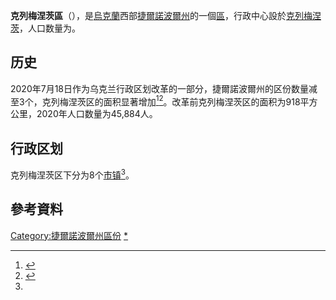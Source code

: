 {{Infobox settlement
| name                    = 克列梅涅茨区
| native_name             = Кременецький район
| native_name_lang        = uk
| settlement_type         = [[区_(乌克兰)|区]]
| image_skyline           = 
| image_caption           = 
| image_flag              = Flag of Kremenets Raion in Ternopil Oblast.svg
| flag_size               = 115px
| image_shield            = Coat of Arms of Kremenetskiy Raion in Ternopil Oblast.png
| shield_size             = 65px
| image_map               = Kremenets Raion 2020.svg
| mapsize                 = 200px
| map_caption             = 克列梅涅茨区在捷爾諾波爾州的位置
| subdivision_type        = [[世界政區索引|国家]]
| subdivision_name        = {{UKR}}
| subdivision_type1       = [[州_(烏克蘭)|州]]
| subdivision_name1       = [[捷爾諾波爾州|捷爾諾波爾州]]
| established_title       = 建立
| established_date        = 
| seat_type               = 行政中心
| seat                    = [[克列梅涅茨|克列梅涅茨]]
| parts_type              = 辖区
| parts_style             = coll
| parts                   = 8个[[烏克蘭市鎮|市镇]]<ref name="Ostapenko">{{Cite book |url=https://www.minregion.gov.ua/wp-content/uploads/2020/10/atlas_novogo_atu_2020.pdf |date=2020 |publisher=Міністерство розвитку громад та територій України; Товариство дослідників України |editor-last=Остапенко |editor-first=Павло |edition=2nd |location=Київ |language=uk |script-title=uk:Атлас адміністративно-територіального устрою України: Новий районний поділ та територіальні громади: 2020}}</ref>
| p1                      =
| government_footnotes    = 
| leader_party            = 
| leader_title            = 
| leader_name             = 
| unit_pref               = Metric
| area_footnotes          = 
| area_note               = 
| area_total_km2          = 
| population_as_of        = 2021年
| population_footnotes    = <ref name="ua2021estimate"/>
| population_total        = 141,675
| population_density_km2  = auto
| population_note         = 
| timezone1               = 
| utc_offset1             = 
| timezone1_DST           = 
| utc_offset1_DST         = 
| postal_code_type        = 邮政编码
| postal_code             = 
| area_code_type          = 
| area_code               = 
| iso_code                = 
| website                 = 
| footnotes               = 
}}
'''克列梅涅茨區'''（{{lang-uk|Кременецький район}}），是[[烏克蘭|烏克蘭]]西部[[捷爾諾波爾州|捷爾諾波爾州]]的一個[[区_(乌克兰)|區]]，行政中心設於[[克列梅涅茨|克列梅涅茨]]，人口数量为{{Ua-pop-est2021|141,675人}}。

== 历史 ==
{{Stack|[[File:Kremenetskyi-Raion.png|thumb]]}}
2020年7月18日作为乌克兰行政区划改革的一部分，捷爾諾波爾州的区份数量减至3个，克列梅涅茨区的面积显著增加<ref>{{Cite news |date=2020-07-18 |title=Про утворення та ліквідацію районів. Постанова Верховної Ради України № 807-ІХ. |language=uk |url=http://www.golos.com.ua/article/333466 |access-date=2020-10-03 |website=Голос України}}</ref><ref name="2020_reform_maps">{{Cite web |date=2020-07-17 |title=Нові райони: карти + склад |url=https://www.minregion.gov.ua/press/news/novi-rajony-karty-sklad/ |access-date=2022-04-15 |language=uk |website=Міністерство розвитку громад та територій України}}</ref>。改革前克列梅涅茨区的面积为918平方公里，2020年人口数量为45,884人。

== 行政区划 ==
克列梅涅茨区下分为8个[[烏克蘭市鎮|市镇]]<ref name="Ostapenko"/>。

==參考資料==
{{Reflist}}

{{DEFAULTSORT:Кременецький район}}
[[Category:捷爾諾波爾州區份|Category:捷爾諾波爾州區份]]
[[Category:克列梅涅茨區|*]]